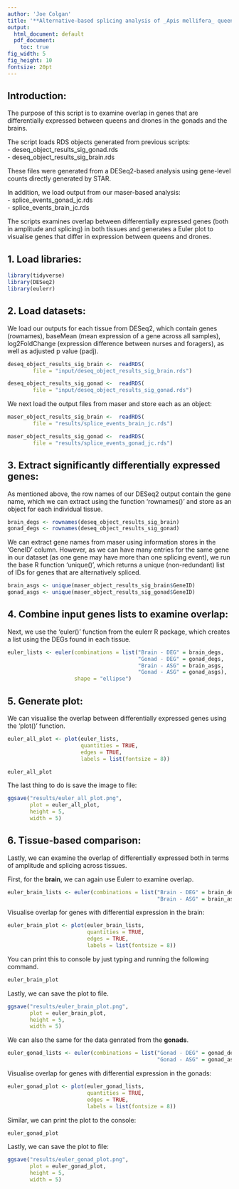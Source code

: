 ```yaml
---
author: 'Joe Colgan'
title: '**Alternative-based splicing analysis of _Apis mellifera_ queens and drones - Part 3: Overlap**'
output:
  html_document: default
  pdf_document: 
    toc: true
fig_width: 5
fig_height: 10
fontsize: 20pt 
---
```


## Introduction:  
The purpose of this script is to examine overlap in genes that are differentially
expressed between queens and drones in the gonads and the brains.  

The script loads RDS objects generated from previous scripts:  
- deseq_object_results_sig_gonad.rds  
- deseq_object_results_sig_brain.rds  

These files were generated from a DESeq2-based analysis using gene-level
counts directly generated by STAR. 

In addition, we load output from our maser-based analysis:  
- splice_events_gonad_jc.rds  
- splice_events_brain_jc.rds  

The scripts examines overlap between differentially expressed genes (both in amplitude
and splicing) in both tissues and generates a Euler plot to visualise genes that differ
in expression between queens and drones.  

## 1. Load libraries:  

```r
library(tidyverse)
library(DESeq2)
library(eulerr)
```

## 2. Load datasets:
We load our outputs for each tissue from DESeq2, which contain genes (rownames), baseMean (mean expression 
of a gene across all samples), log2FoldChange (expression difference between nurses and
foragers), as well as adjusted p value (padj).  

```r
deseq_object_results_sig_brain <-  readRDS(
        file = "input/deseq_object_results_sig_brain.rds")

deseq_object_results_sig_gonad <-  readRDS(
        file = "input/deseq_object_results_sig_gonad.rds")
```

We next load the output files from maser and store each as an object:  

```r
maser_object_results_sig_brain <-  readRDS(
        file = "results/splice_events_brain_jc.rds")

maser_object_results_sig_gonad <-  readRDS(
        file = "results/splice_events_gonad_jc.rds")
```

## 3. Extract significantly differentially expressed genes:  
As mentioned above, the row names of our DESeq2 output contain the gene name, which
we can extract using the function 'rownames()' and store as an object for each individual tissue.    

```r
brain_degs <- rownames(deseq_object_results_sig_brain)
gonad_degs <- rownames(deseq_object_results_sig_gonad)
```

We can extract gene names from maser using information stores in the 'GeneID' column.
However, as we can have many entries for the same gene in our dataset (as one gene may
have more than one splicing event), we run the base R function 'unique()', which
returns a unique (non-redundant) list of IDs for genes that are alternatively spliced.  

```r
brain_asgs <- unique(maser_object_results_sig_brain$GeneID)
gonad_asgs <- unique(maser_object_results_sig_gonad$GeneID)
```

## 4. Combine input genes lists to examine overlap:  
Next, we use the 'euler()' function from the eulerr R package, which creates a 
list using the DEGs found in each tissue.  

```r
euler_lists <- euler(combinations = list("Brain - DEG" = brain_degs,
                                         "Gonad - DEG" = gonad_degs,
                                         "Brain - ASG" = brain_asgs,
                                         "Gonad - ASG" = gonad_asgs),
                     shape = "ellipse")
```

## 5. Generate plot:  
We can visualise the overlap between differentially expressed genes using the 'plot()' function.  

```r
euler_all_plot <- plot(euler_lists,
                       quantities = TRUE,
                       edges = TRUE,
                       labels = list(fontsize = 8))
```


```r
euler_all_plot
```

The last thing to do is save the image to file:

```r
ggsave("results/euler_all_plot.png",
       plot = euler_all_plot,
       height = 5,
       width = 5)
```

## 6. Tissue-based comparison:  
Lastly, we can examine the overlap of differentially expressed both in terms
of amplitude and splicing across tissues.  

First, for the __brain__, we can again use Eulerr to examine overlap.  

```r
euler_brain_lists <- euler(combinations = list("Brain - DEG" = brain_degs,
                                               "Brain - ASG" = brain_asgs))
```

Visualise overlap for genes with differential expression in the brain:  

```r
euler_brain_plot <- plot(euler_brain_lists,
                         quantities = TRUE,
                         edges = TRUE,
                         labels = list(fontsize = 8))
```

You can print this to console by just typing and running the following command.  

```r
euler_brain_plot
```

Lastly, we can save the plot to file.  

```r
ggsave("results/euler_brain_plot.png",
       plot = euler_brain_plot,
       height = 5,
       width = 5)
```

We can also the same for the data genrated from the __gonads__.  

```r
euler_gonad_lists <- euler(combinations = list("Gonad - DEG" = gonad_degs,
                                               "Gonad - ASG" = gonad_asgs))
```

Visualise overlap for genes with differential expression in the gonads: 

```r
euler_gonad_plot <- plot(euler_gonad_lists,
                         quantities = TRUE,
                         edges = TRUE,
                         labels = list(fontsize = 8))
```

Similar, we can print the plot to the console:  

```r
euler_gonad_plot
```

Lastly, we can save the plot to file:  

```r
ggsave("results/euler_gonad_plot.png",
       plot = euler_gonad_plot,
       height = 5,
       width = 5)
```
